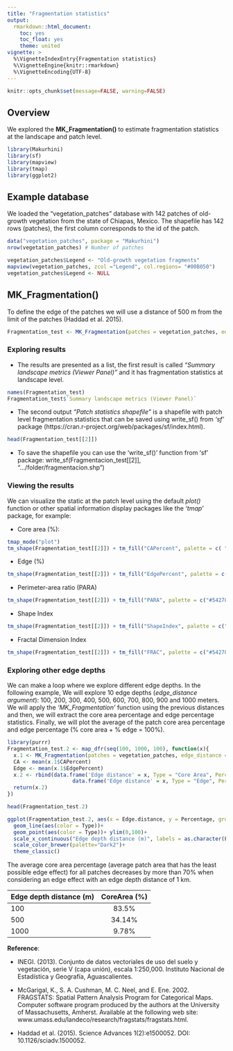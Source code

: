 ```yaml
---
title: "Fragmentation statistics"
output:
  rmarkdown::html_document:
    toc: yes
    toc_float: yes
    theme: united
vignette: >
  %\VignetteIndexEntry{Fragmentation statistics}
  %\VignetteEngine{knitr::rmarkdown}
  %\VignetteEncoding{UTF-8}  
---
```


```r
knitr::opts_chunk$set(message=FALSE, warning=FALSE)
```

## Overview
We explored the <strong> MK_Fragmentation() </strong> to estimate fragmentation statistics at the landscape and patch level.

```r
library(Makurhini)
library(sf)
library(mapview)
library(tmap)
library(ggplot2)
```

## Example database 
We loaded the "vegetation_patches" database with 142 patches of old-growth vegetation from the state of Chiapas, Mexico. The shapefile has 142 rows (patches), the first column corresponds to the id of the patch.

```r
data("vegetation_patches", package = "Makurhini")
nrow(vegetation_patches) # Number of patches
```

```r
vegetation_patches$Legend <- "Old-growth vegetation fragments"
mapview(vegetation_patches, zcol ="Legend", col.regions= "#00B050")
vegetation_patches$Legend <- NULL
```

## MK_Fragmentation()

To define the edge of the patches we will use a distance of 500 m from the limit of the patches (Haddad et al. 2015).


```r
Fragmentation_test <- MK_Fragmentation(patches = vegetation_patches, edge_distance = 500, plot = F, min_patch_area = 100, landscape_area = NULL, area_unit = "km2", perimeter_unit = "km")
```

### Exploring results

* The results are presented as a list, the first result is called *"Summary landscape metrics (Viewer Panel)"* and it has fragmentation statistics at landscape level.

```r
names(Fragmentation_test)
Fragmentation_test$`Summary landscape metrics (Viewer Panel)`
```

* The second output *"Patch statistics shapefile"* is a shapefile with patch level fragmentation statistics that can be saved using write_sf() from *'sf'* package (https://cran.r-project.org/web/packages/sf/index.html).

```r
head(Fragmentation_test[[2]])
```

* To save the shapefile you can use the 'write_sf()' function from 'sf' package: write_sf(Fragmentacion_test[[2]], ".../folder/fragmentacion.shp")

### Viewing the results
We can visualize the static at the patch level using the default *plot()* function or other spatial information display packages like the *'tmap'* package, for example:

* Core area (%):
```r
tmap_mode("plot")
tm_shape(Fragmentation_test[[2]]) + tm_fill("CAPercent", palette = c( "#762A83", "#AF8DC3", "#E7D4E8", "#D9F0D3", "#7FBF7B", "#1B7837"))+ tm_style("cobalt")+ tm_layout(legend.width = 0.43, legend.height = 0.43)
```

* Edge (%)

```r
tm_shape(Fragmentation_test[[2]]) + tm_fill("EdgePercent", palette = c("#542788", "#998EC3", "#D8DAEB", "#FEE0B6", "#F1A340", "#B35806"))+ tm_style("cobalt")+ tm_layout(legend.width = 0.43, legend.height = 0.43)
```

* Perimeter-area ratio (PARA)

```r
tm_shape(Fragmentation_test[[2]]) + tm_fill("PARA", palette = c("#542788", "#998EC3", "#D8DAEB", "#FEE0B6", "#F1A340", "#B35806"))+ tm_style("cobalt")+ tm_layout(legend.width = 0.43, legend.height = 0.43)
```

* Shape Index

```r
tm_shape(Fragmentation_test[[2]]) + tm_fill("ShapeIndex", palette = c("#542788", "#998EC3", "#D8DAEB", "#FEE0B6", "#F1A340", "#B35806"))+ tm_style("cobalt")+ tm_layout(legend.width = 0.43, legend.height = 0.43)
```

* Fractal Dimension Index

```r
tm_shape(Fragmentation_test[[2]]) + tm_fill("FRAC", palette = c("#542788", "#998EC3", "#D8DAEB", "#FEE0B6", "#F1A340", "#B35806"))+ tm_style("cobalt")+ tm_layout(legend.width = 0.43, legend.height = 0.43)
```

### Exploring other edge depths
We can make a loop where we explore different edge depths. In the following example, We will explore 10 edge depths (*edge_distance argument*): 100, 200, 300, 400, 500, 600, 700, 800, 900 and 1000 meters. We will apply the *'MK_Fragmentation'* function using the previous distances and then, we will extract the core area percentage and edge percentage statistics. Finally, we will plot the average of the patch core area percentage and edge percentage (% core area + % edge = 100%). 

```r
library(purrr)
Fragmentation_test.2 <- map_dfr(seq(100, 1000, 100), function(x){
  x.1 <- MK_Fragmentation(patches = vegetation_patches, edge_distance = x, plot = FALSE)[[2]]
  CA <- mean(x.1$CAPercent)
  Edge <- mean(x.1$EdgePercent)
  x.2 <- rbind(data.frame('Edge distance' = x, Type = "Core Area", Percentage = CA),
                     data.frame('Edge distance' = x, Type = "Edge", Percentage = Edge))
  return(x.2)
})

head(Fragmentation_test.2)
```


```r
ggplot(Fragmentation_test.2, aes(x = Edge.distance, y = Percentage, group = Type)) +
  geom_line(aes(color = Type))+
  geom_point(aes(color = Type))+ ylim(0,100)+
  scale_x_continuous("Edge depth distance (m)", labels = as.character(Fragmentation_test.2$Edge.distance), breaks = Fragmentation_test.2$Edge.distance)+
  scale_color_brewer(palette="Dark2")+
  theme_classic()
```


The average core area percentage (average patch area that has the least possible edge effect) for all patches decreases by more than 70% when considering an edge effect with an edge depth distance of 1 km.


 |Edge depth distance (m) | CoreArea (%)|
 |------------------------|:-----------:|
 |100                     | 83.5%       |
 |500                     | 34.14%      |
 |1000                    | 9.78%       |


<strong>Reference</strong>:

* INEGI. (2013). Conjunto de datos vectoriales de uso del suelo y vegetación, serie V (capa unión), escala 1:250,000. Instituto Nacional de Estadística y Geografía, Aguascalientes.

* McGarigal, K., S. A. Cushman, M. C. Neel, and E. Ene. 2002. FRAGSTATS: Spatial Pattern Analysis Program for Categorical Maps. Computer software program produced by the authors at the University of Massachusetts, Amherst. Available at the following web site: www.umass.edu/landeco/research/fragstats/fragstats.html.

* Haddad et al. (2015). Science Advances 1(2):e1500052. DOI: 10.1126/sciadv.1500052.

